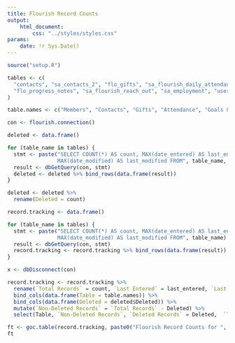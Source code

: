 ```yaml
---
title: Flourish Record Counts
output: 
    html_document:
        css: "../styles/styles.css"
params:
    date: !r Sys.Date()
---
```

```r
source("setup.R")
```
```r
tables <- c(
  "contacts", "sa_contacts_2", "flo_gifts", "sa_flourish_daily_attendance", "sa_goals", "flo_supports",
  "flo_progress_notes", "sa_flourish_reach_out", "sa_employment", "users"
)

table.names <- c("Members", "Contacts", "Gifts", "Attendance", "Goals & Plans", "Supports", "Progress Notes", "Outreach", "Employment", "Flourish Users")

con <- flourish.connection()

deleted <- data.frame()

for (table_name in tables) {
  stmt <- paste("SELECT COUNT(*) AS count, MAX(date_entered) AS last_entered,
                MAX(date_modified) AS last_modified FROM", table_name, "WHERE deleted = 1")
  result <- dbGetQuery(con, stmt)
  deleted <- deleted %>% bind_rows(data.frame(result))
}

deleted <- deleted %>%
  rename(Deleted = count)

record.tracking <- data.frame()

for (table_name in tables) {
  stmt <- paste("SELECT COUNT(*) AS count, MAX(date_entered) AS last_entered,
                MAX(date_modified) AS last_modified FROM", table_name)
  result <- dbGetQuery(con, stmt)
  record.tracking <- record.tracking %>% bind_rows(data.frame(result))
}

x <- dbDisconnect(con)
```
```r

record.tracking <- record.tracking %>%
  rename(`Total Records` = count, `Last Entered` = last_entered, `Last Modified` = last_modified) %>%
  bind_cols(data.frame(Table = table.names)) %>%
  bind_cols(data.frame(Deleted = deleted$Deleted)) %>%
  mutate(`Non-Deleted Records` = `Total Records` - Deleted) %>%
  select(Table, `Non-Deleted Records`, `Deleted Records` = Deleted,  `Total Records`, `Last Entered`, `Last Modified`)

ft <- goc.table(record.tracking, paste0("Flourish Record Counts for ", params$date))
ft
```
